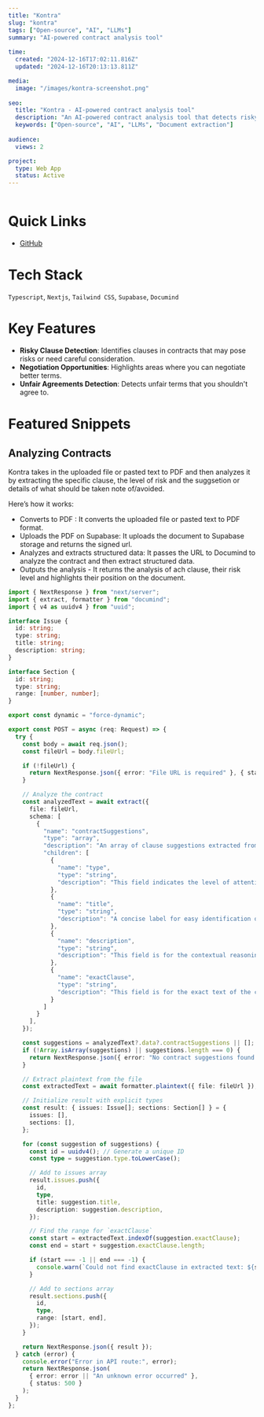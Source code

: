 ```yaml
---
title: "Kontra"
slug: "kontra"
tags: ["Open-source", "AI", "LLMs"]
summary: "AI-powered contract analysis tool"
 
time:
  created: "2024-12-16T17:02:11.816Z"
  updated: "2024-12-16T20:13:13.811Z"

media:
  image: "/images/kontra-screenshot.png"
 
seo:
  title: "Kontra - AI-powered contract analysis tool"
  description: "An AI-powered contract analysis tool that detects risky clauses, highlights negotiation opportunities, and protects you from unfair legal agreements."
  keywords: ["Open-source", "AI", "LLMs", "Document extraction"]
 
audience:
  views: 2

project:
  type: Web App
  status: Active
---
```


<Image src='/images/kontra-screenshot.png' alt='' caption=''/>

# Quick Links
- [GitHub](https://github.com/Tammilore/ai-contract-analyzer)

# Tech Stack
`Typescript`, `Nextjs`, `Tailwind CSS`, `Supabase`, `Documind`

# Key Features

- **Risky Clause Detection**: Identifies clauses in contracts that may pose risks or need careful consideration.
- **Negotiation Opportunities**: Highlights areas where you can negotiate better terms.
- **Unfair Agreements Detection**: Detects unfair terms that you shouldn't agree to.

# Featured Snippets


## Analyzing Contracts
Kontra takes in the uploaded file or pasted text to PDF and then analyzes it by extracting the specific clause, the level of risk and the suggsetion or details of what should be taken note of/avoided.

Here’s how it works:

- Converts to PDF : It converts the uploaded file or pasted text to PDF format.
- Uploads the PDF on Supabase: It uploads the document to Supabase storage and returns the signed url.
- Analyzes and extracts structured data: It passes the URL to Documind to analyze the contract and then extract structured data.
- Outputs the analysis - It returns the analysis of ach clause, their risk level and highlights their position on the document.

```ts 
import { NextResponse } from "next/server";
import { extract, formatter } from "documind";
import { v4 as uuidv4 } from "uuid";

interface Issue {
  id: string;
  type: string;
  title: string;
  description: string;
}

interface Section {
  id: string;
  type: string;
  range: [number, number];
}

export const dynamic = "force-dynamic";

export const POST = async (req: Request) => {
  try {
    const body = await req.json();
    const fileUrl = body.fileUrl;

    if (!fileUrl) {
      return NextResponse.json({ error: "File URL is required" }, { status: 400 });
    }

    // Analyze the contract
    const analyzedText = await extract({
      file: fileUrl,
      schema: [
        {
          "name": "contractSuggestions",
          "type": "array",
          "description": "An array of clause suggestions extracted from the contract document.",
          "children": [
            {
              "name": "type",
              "type": "string",
              "description": "This field indicates the level of attention the clause requires. high suggests critical examination, medium is a caution, and low might offer a beneficial negotiation point or a general advantage."
            },
            {
              "name": "title",
              "type": "string",
              "description": "A concise label for easy identification of the clause and its implications."
            },
            {
              "name": "description",
              "type": "string",
              "description": "This field is for the contextual reasoning for the assigned type, detailing potential risks, disadvantages, or advantages and what should be done or avoided."
            },
            {
              "name": "exactClause",
              "type": "string",
              "description": "This field is for the exact text of the clause, ensuring fidelity to the source document and accuracy in evaluation."
            }
          ]
        }
      ],
    });

    const suggestions = analyzedText?.data?.contractSuggestions || [];
    if (!Array.isArray(suggestions) || suggestions.length === 0) {
      return NextResponse.json({ error: "No contract suggestions found." }, { status: 400 });
    }

    // Extract plaintext from the file
    const extractedText = await formatter.plaintext({ file: fileUrl });

    // Initialize result with explicit types
    const result: { issues: Issue[]; sections: Section[] } = {
      issues: [],
      sections: [],
    };

    for (const suggestion of suggestions) {
      const id = uuidv4(); // Generate a unique ID
      const type = suggestion.type.toLowerCase();

      // Add to issues array
      result.issues.push({
        id,
        type,
        title: suggestion.title,
        description: suggestion.description,
      });

      // Find the range for `exactClause`
      const start = extractedText.indexOf(suggestion.exactClause);
      const end = start + suggestion.exactClause.length;

      if (start === -1 || end === -1) {
        console.warn(`Could not find exactClause in extracted text: ${suggestion.exactClause}`);
      }

      // Add to sections array
      result.sections.push({
        id,
        type,
        range: [start, end],
      });
    }

    return NextResponse.json({ result });
  } catch (error) {
    console.error("Error in API route:", error);
    return NextResponse.json(
      { error: error || "An unknown error occurred" },
      { status: 500 }
    );
  }
};
```